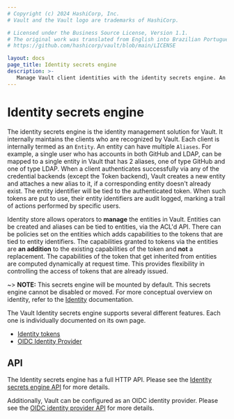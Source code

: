```yaml
---
# Copyright (c) 2024 HashiCorp, Inc.
# Vault and the Vault logo are trademarks of HashiCorp.

# Licensed under the Business Source License, Version 1.1.
# The original work was translated from English into Brazilian Portuguese.
# https://github.com/hashicorp/vault/blob/main/LICENSE

layout: docs
page_title: Identity secrets engine
description: >-
   Manage Vault client identities with the identity secrets engine. An entity represents a unique client which can have multiple aliases tied back to it.
---
```


# Identity secrets engine

The identity secrets engine is the identity management solution for Vault. It
internally maintains the clients who are recognized by Vault. Each client is
internally termed as an `Entity`. An entity can have multiple `Aliases`. For
example, a single user who has accounts in both GitHub and LDAP, can be mapped
to a single entity in Vault that has 2 aliases, one of type GitHub and one of
type LDAP. When a client authenticates successfully via any of the credential backends
(except the Token backend), Vault creates a new entity and attaches a new
alias to it, if a corresponding entity doesn't already exist. The entity identifier will
be tied to the authenticated token. When such tokens are put to use, their
entity identifiers are audit logged, marking a trail of actions performed by
specific users.

Identity store allows operators to **manage** the entities in Vault. Entities
can be created and aliases can be tied to entities, via the ACL'd API. There
can be policies set on the entities which adds capabilities to the tokens that
are tied to entity identifiers. The capabilities granted to tokens via the
entities are **an addition** to the existing capabilities of the token and
**not** a replacement. The capabilities of the token that get inherited from
entities are computed dynamically at request time. This provides flexibility in
controlling the access of tokens that are already issued.

~> **NOTE:** This secrets engine will be mounted by default. This secrets engine
cannot be disabled or moved. For more conceptual overview on identity, refer to
the [Identity](/vault/docs/concepts/identity) documentation.

The Vault Identity secrets engine supports several different features. Each
one is individually documented on its own page.

- [Identity tokens](/vault/docs/secrets/identity/identity-token)
- [OIDC Identity Provider](/vault/docs/secrets/identity/oidc-provider)

## API

The Identity secrets engine has a full HTTP API. Please see the
[Identity secrets engine API](/vault/api-docs/secret/identity) for more
details.

Additionally, Vault can be configured as an OIDC identity provider. Please see
the [OIDC identity provider API](/vault/api-docs/secret/identity/oidc-provider) for
more details.
